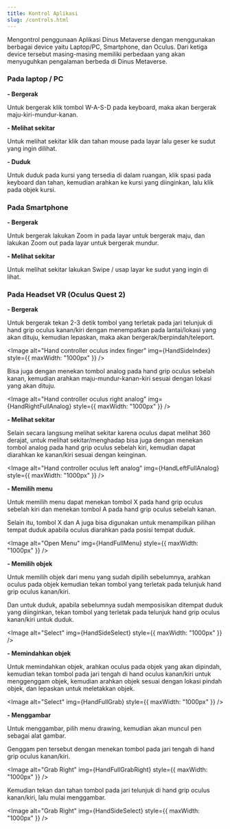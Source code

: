 ```yaml
---
title: Kontrol Aplikasi
slug: /controls.html
---
```








Mengontrol penggunaan Aplikasi Dinus Metaverse dengan menggunakan berbagai device yaitu Laptop/PC, Smartphone, dan Oculus. Dari ketiga device tersebut masing-masing memiliki perbedaan yang akan menyuguhkan pengalaman berbeda di Dinus Metaverse.

### Pada laptop / PC

**- Bergerak**

Untuk bergerak klik tombol W-A-S-D pada keyboard, maka akan bergerak maju-kiri-mundur-kanan.

**- Melihat sekitar**

Untuk melihat sekitar klik dan tahan mouse pada layar lalu geser ke sudut yang ingin dilihat.

**- Duduk**

Untuk duduk pada kursi yang tersedia di dalam ruangan, klik spasi pada keyboard dan tahan, kemudian arahkan ke kursi yang diinginkan, lalu klik pada objek kursi.

### Pada Smartphone

**- Bergerak**

Untuk bergerak lakukan Zoom in pada layar untuk bergerak maju, dan lakukan Zoom out pada layar untuk bergerak mundur.

**- Melihat sekitar**

Untuk melihat sekitar lakukan Swipe / usap layar ke sudut yang ingin di lihat.

### Pada Headset VR (Oculus Quest 2)

**- Bergerak**

Untuk bergerak tekan 2-3 detik tombol yang terletak pada jari telunjuk di hand grip oculus kanan/kiri dengan menempatkan pada lantai/lokasi yang akan dituju, kemudian lepaskan, maka akan bergerak/berpindah/teleport.

<Image
  alt="Hand controller oculus index finger"
  img={HandSideIndex}
  style={{ maxWidth: "1000px" }}
/>

Bisa juga dengan menekan tombol analog pada hand grip oculus sebelah kanan, kemudian arahkan maju-mundur-kanan-kiri sesuai dengan lokasi yang akan dituju.

<Image
  alt="Hand controller oculus right analog"
  img={HandRightFullAnalog}
  style={{ maxWidth: "1000px" }}
/>

**- Melihat sekitar**

Selain secara langsung melihat sekitar karena oculus dapat melihat 360 derajat, untuk melihat sekitar/menghadap bisa juga dengan menekan tombol analog pada hand grip oculus sebelah kiri, kemudian dapat diarahkan ke kanan/kiri sesuai dengan keinginan.

<Image
  alt="Hand controller oculus left analog"
  img={HandLeftFullAnalog}
  style={{ maxWidth: "1000px" }}
/>

**- Memilih menu**

Untuk memilih menu dapat menekan tombol X pada hand grip oculus sebelah kiri dan menekan tombol A pada hand grip oculus sebelah kanan.

Selain itu, tombol X dan A juga bisa digunakan untuk menampilkan pilihan tempat duduk apabila oculus diarahkan pada posisi tempat duduk.

<Image
  alt="Open Menu"
  img={HandFullMenu}
  style={{ maxWidth: "1000px" }}
/>

**- Memilih objek**

Untuk memilih objek dari menu yang sudah dipilih sebelumnya, arahkan oculus pada objek kemudian tekan tombol yang terletak pada telunjuk hand grip oculus kanan/kiri.

Dan untuk duduk, apabila sebelumnya sudah memposisikan ditempat duduk yang diinginkan, tekan tombol yang terletak pada telunjuk hand grip oculus kanan/kiri untuk duduk.

<Image
  alt="Select"
  img={HandSideSelect}
  style={{ maxWidth: "1000px" }}
/>

**- Memindahkan objek**

Untuk memindahkan objek, arahkan oculus pada objek yang akan dipindah, kemudian tekan tombol pada jari tengah di hand oculus kanan/kiri untuk menggenggam objek, kemudian arahkan objek sesuai dengan lokasi pindah objek, dan lepaskan untuk meletakkan objek.

<Image
  alt="Select"
  img={HandFullGrab}
  style={{ maxWidth: "1000px" }}
/>

**- Menggambar**

Untuk menggambar, pilih menu drawing, kemudian akan muncul pen sebagai alat gambar.

Genggam pen tersebut dengan menekan tombol pada jari tengah di hand grip oculus kanan/kiri.

<Image
  alt="Grab Right"
  img={HandFullGrabRight}
  style={{ maxWidth: "1000px" }}
/>

Kemudian tekan dan tahan tombol pada jari telunjuk di hand grip oculus kanan/kiri, lalu mulai menggambar.

<Image
  alt="Grab Right"
  img={HandSideSelect}
  style={{ maxWidth: "1000px" }}
/>
